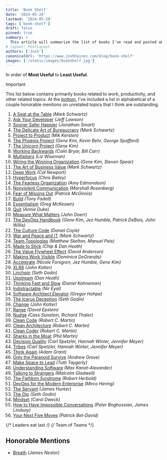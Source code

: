 ```yaml
---
title: 'Book Shelf'
date: '2024-05-20'
lastmod: '2024-05-20'
tags: ['book-shelf']
draft: false
pinned: true
summary: >
  This article will summarize the list of books I've read and posted about.  It will contain links to all the books in order of Most Useful to Least Useful.
# layout: PostLayout
authors: ['Josh']
canonicalUrl: 'https://www.joshhaines.com/blog/book-shelf'
images: ['/static/images/bookShelf.jpg']
---
```


In order of **Most Useful** to **Least Useful**.

> [!IMPORTANT]
>
> This list below contains primarily books related to work, productivity, and other related topics. At the [bottom](#honorable-mentions), I've included a list in alphabetical of a couple honorable mentions on unrelated topics that I think are outstanding.

1. [A Seat at the Table](/blog/book-shelf/seat-at-the-table) _(Mark Schwartz)_
1. [Ask Your Developer](/blog/book-shelf/ask-your-developer) _(Jeff Lawson)_
1. [Sooner Safer Happier](/blog/book-shelf/sooner-safer-happier) _(Jonathan Smart)_
1. [The Delicate Art of Bureaucracy](/blog/book-shelf/delicate-art-of-bureaucracy) _(Mark Schwartz)_
1. [Project to Product](/blog/book-shelf/project-to-product) _(Mik Kersten)_
1. [The Phoenix Project](/blog/book-shelf/phoenix-project) _(Gene Kim, Kevin Behr, George Spafford)_
1. [The Unicorn Project](/blog/book-shelf/unicorn-project) _(Gene Kim)_
1. [Working Backwards](/blog/book-shelf/working-backwards) _(Colin Bryar, Bill Carr)_
1. [Multipliers](/blog/book-shelf/multipliers) _(Liz Wiseman)_
1. [Wiring the Winning Organization](/blog/book-shelf/wiring-the-winning-organization) _(Gene Kim, Steven Spear)_
1. [The Art of Business Value](/blog/book-shelf/art-of-business-value) _(Mark Schwartz)_
1. [Deep Work](/blog/book-shelf/deep-work) _(Cal Newport)_
1. [Hyperfocus](/blog/book-shelf/hyperfocus) _(Chris Bailey)_
1. [The Fearless Organization](/blog/book-shelf/fearless-organization) _(Amy Edmondson)_
1. [Nonviolent Communication](/blog/book-shelf/nonviolent-communication) _(Marshall Rosenberg)_
1. [Fear of Missing Out](/blog/book-shelf/fear-of-missing-out) _(Patrick McGinnis)_
1. [Build](/blog/book-shelf/build) _(Tony Fadell)_
1. [Essentialism](/blog/book-shelf/essentialism) _(Greg McKeown)_
1. [Quit](/blog/book-shelf/quit) _(Annie Duke)_
1. [Measure What Matters](/blog/book-shelf/measure-what-matters) _(John Doerr)_
1. [The DevOps Handbook](/blog/book-shelf/devops-handbook) _(Gene Kim, Jez Humble, Patrick DeBois, John Willis)_
1. [The Culture Code](/blog/book-shelf/culture-code) _(Daniel Coyle)_
1. [War and Peace and IT](/blog/book-shelf/war-peace-it) _(Mark Schwartz)_
1. [Team Topologies](/blog/book-shelf/team-topologies) _(Matthew Skelton, Manuel Pais)_
1. [Made to Stick](/blog/book-shelf/made-to-stick) _(Chip & Dan Heath)_
1. [The Value Flywheel Effect](/blog/book-shelf/value-flywheel-effect) _(David Anderson)_
1. [Making Work Visible](/blog/book-shelf/making-work-visible) _(Dominica DeGrandis)_
1. [Accelerate](/blog/book-shelf/accelerate) _(Nicole Forsgren, Jez Humble, Gene Kim)_
1. [XLR8](/blog/book-shelf/xlr8) _(John Kotter)_
1. [Linchpin](/blog/book-shelf/linchpin) _(Seth Godin)_
1. [Upstream](/blog/book-shelf/upstream) _(Dan Heath)_
1. [Thinking Fast and Slow](/blog/book-shelf/thinking-fast-and-slow) _(Daniel Kahneman)_
1. [Indistractable](/blog/book-shelf/indistractable) _(Nir Eyal)_
1. [Software Architect Elevator](/blog/book-shelf/software-architect-elevator) _(Gregor Hohpe)_
1. [The Icarus Deception](/blog/book-shelf/icarus-deception) _(Seth Godin)_
1. [Change](/blog/book-shelf/change) _(John Kotter)_
1. [Range](/blog/book-shelf/range) _(David Epstein)_
1. [Nudge](/blog/book-shelf/nudge) _(Cass Sunstein, Richard Thaler)_
1. [Clean Code](/blog/book-shelf/clean-code) _(Robert C. Martin)_
1. [Clean Architecture](/blog/book-shelf/clean-architecture) _(Robert C. Martin)_
1. [Clean Coder](/blog/book-shelf/clean-coder) _(Robert C. Martin)_
1. [Sharks in the Moat](/blog/book-shelf/sharks-in-the-moat) _(Phil Martin)_
1. [Decision Quality](/blog/book-shelf/decision-quality) _(Carl Spetzler, Hannah Winter, Jennifer Meyer)_
1. [Tribes](/blog/book-shelf/tribes) _(Carl Spetzler, Hannah Winter, Jennifer Meyer)_
1. [Think Again](/blog/book-shelf/think-again) _(Adam Grant)_
1. [Only the Paranoid Survive](/blog/book-shelf/only-the-paranoid-survive) _(Andrew Grove)_
1. [Make Space to Lead](/blog/book-shelf/make-space-to-lead) _(Tutti Taygerly)_
1. [Understanding Software](/blog/book-shelf/understanding-software) _(Max Kanat-Alexander)_
1. [Talking to Strangers](/blog/book-shelf/talking-to-strangers) _(Malcolm Gladwell)_
1. [The Fiefdom Syndrome](/blog/book-shelf/fiefdom-syndrome) _(Robert Herbold)_
1. [DevOps for the Modern Enterprise](/blog/book-shelf/devops-for-the-modern-enterprise) _(Mirco Hering)_
1. [The Servant](/blog/book-shelf/servant) _(James Hunter)_
1. [The Dip](/blog/book-shelf/dip) _(Seth Godin)_
1. [Mindset](/blog/book-shelf/mindset) _(Carol Dweck)_
1. [How to Have Impossible Conversations](/blog/book-shelf/how-to-have-impossible-conversations) _(Peter Boghossian, James Lindsay)_
1. [Your Next Five Moves](/blog/book-shelf/your-next-five-moves) _(Patrick Bet-David)_

{/* Leaders eat last */}
{/* Team of Teams */}

## Honorable Mentions

- [Breath](/blog/book-shelf/breath) _(James Nestor)_

